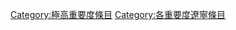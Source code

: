 {{Emptycat}}
{{Articles by Importance|topic=遼寧|project=遼寧|format=toc}}

[[Category:極高重要度條目|Category:極高重要度條目]]
[[Category:各重要度遼寧條目‎|Category:各重要度遼寧條目‎]]
